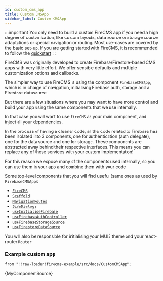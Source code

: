 ```yaml
---
id: custom_cms_app
title: Custom CMSApp
sidebar_label: Custom CMSApp
---
```


:::important
You only need to build a custom FireCMS app if you need a high degree of
customization, like custom layouts, data source or storage source adaptations
or special navigation or routing.
Most use-cases are covered by the basic set-up. If you are getting
started with FireCMS, it is recommended to follow the
[quickstart](quickstart.mdx)
:::

FireCMS was originally developed to create Firebase/Firestore-based CMS apps
with very little effort. We offer sensible defaults and multiple customization
options and callbacks.

The simpler way to use FireCMS is using the component `FirebaseCMSApp`, which
is in charge of navigation, initialising Firebase auth, storage and a
Firestore datasource.

But there are a few situations where you may want to have more control and build
your app using the same components that we use internally.

In that case you will want to use `FireCMS` as your main component, and inject
all your dependencies.

In the process of having a cleaner code, all the code related to Firebase has
been isolated into 3 components, one for authentication (auth delegate), one
for the data source and one for storage. These components are abstracted away
behind their respective interfaces. This means you can replace any of those
services with your custom implementation!

For this reason we expose many of the components used internally, so you can
use them in your app and combine them with your code

Some top-level components that you will find useful (same ones as used
by `FirebaseCMSApp`):
- [`FireCMS`](api/functions/firecms)
- [`Scaffold`](api/variables/scaffold)
- [`NavigationRoutes`](api/variables/NavigationRoutes)
- [`SideDialogs`](api/functions/SideDialogs)
- [`useInitialiseFirebase`](api/functions/useinitialisefirebase)
- [`useFirebaseAuthController`](api/functions/useFirebaseAuthController)
- [`useFirebaseStorageSource`](api/functions/usefirebasestoragesource)
- [`useFirestoreDataSource`](api/functions/usefirestoredatasource)

You will also be responsible for initialising your MUI5 theme and your react-router
`Router`



### Example custom app


    from "!!raw-loader!firecms-example/src/docs/CustomCMSApp";

<CodeBlock language="tsx">{MyComponentSource}</CodeBlock>


